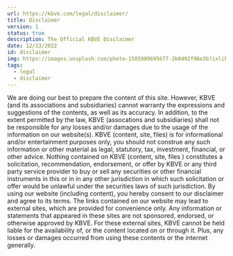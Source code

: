 ```yaml
---
url: https://kbve.com/legal/disclaimer/
title: Disclaimer
version: 1
status: true
description: The Official KBVE Disclaimer
date: 12/13/2022
id: disclaimer
img: https://images.unsplash.com/photo-1585909695677-2b0492f96e3b?ixlib=rb-4.0.3&ixid=MnwxMjA3fDB8MHxwaG90by1wYWdlfHx8fGVufDB8fHx8&auto=format&fit=crop&w=1770&q=80
tags:
  - legal
  - disclaimer
---
```


<MDXLayer title={frontmatter.title} description={frontmatter.description}>
<Widget img={frontmatter.img} skeleton={false}>
<MDXJS>

We are doing our best to prepare the content of this site. However, KBVE (and its associations and subsidiaries) cannot warranty the expressions
and suggestions of the contents, as well as its accuracy. In addition, to
the extent permitted by the law, KBVE (assocations and subsidiaries) shall
not be responsible for any losses and/or damages due to the usage of the
information on our website(s). KBVE (content, site, files) is for
informational and/or entertainment purposes only, you should not construe
any such information or other material as legal, statutory, tax,
investment, financial, or other advice. Nothing contained on KBVE
(content, site, files ) constitutes a solicitation, recommendation,
endorsement, or offer by KBVE or any third party service provider to buy
or sell any securities or other financial instruments in this or in in any
other jurisdiction in which such solicitation or offer would be unlawful
under the securities laws of such jurisdiction. By using our website
(including content), you hereby consent to our disclaimer and agree to its
terms. The links contained on our website may lead to external sites,
which are provided for convenience only. Any information or statements
that appeared in these sites are not sponsored, endorsed, or otherwise
approved by KBVE. For these external sites, KBVE cannot be held liable for
the availability of, or the content located on or through it. Plus, any
losses or damages occurred from using these contents or the internet
generally.

</MDXJS>
</Widget>
</MDXLayer>